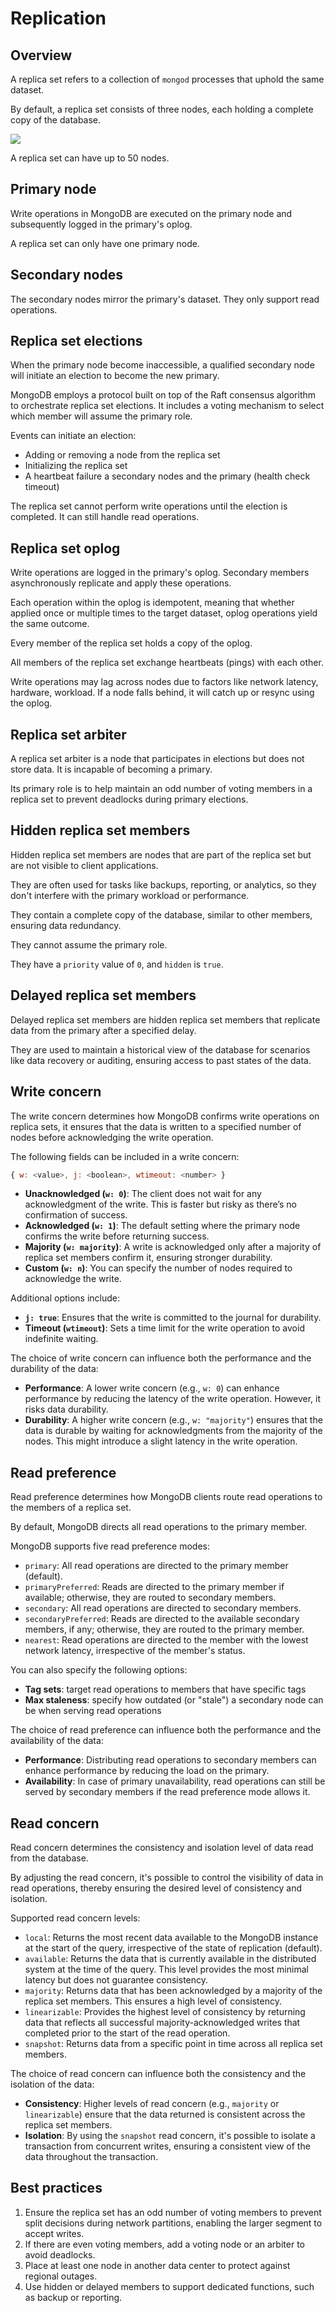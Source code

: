 # Replication

## Overview

A replica set refers to a collection of `mongod` processes that uphold the same dataset.

By default, a replica set consists of three nodes, each holding a complete copy of the database.

![](https://www.mongodb.com/docs/manual/images/replica-set-read-write-operations-primary.bakedsvg.svg)

A replica set can have up to 50 nodes.


## Primary node

Write operations in MongoDB are executed on the primary node and subsequently logged in the primary's oplog.

A replica set can only have one primary node.


## Secondary nodes

The secondary nodes mirror the primary's dataset. They only support read operations.


## Replica set elections

When the primary node become inaccessible, a qualified secondary node will initiate an election to become the new primary.

MongoDB employs a protocol built on top of the Raft consensus algorithm to orchestrate replica set elections. It includes a voting mechanism to select which member will assume the primary role.

Events can initiate an election:
- Adding or removing a node from the replica set
- Initializing the replica set
- A heartbeat failure a secondary nodes and the primary (health check timeout)

The replica set cannot perform write operations until the election is completed. It can still handle read operations.


## Replica set oplog

Write operations are logged in the primary's oplog. Secondary members asynchronously replicate and apply these operations.

Each operation within the oplog is idempotent, meaning that whether applied once or multiple times to the target dataset, oplog operations yield the same outcome.

Every member of the replica set holds a copy of the oplog.

All members of the replica set exchange heartbeats (pings) with each other.

Write operations may lag across nodes due to factors like network latency, hardware, workload. If a node falls behind, it will catch up or resync using the oplog.


## Replica set arbiter

A replica set arbiter is a node that participates in elections but does not store data. It is incapable of becoming a primary.

Its primary role is to help maintain an odd number of voting members in a replica set to prevent deadlocks during primary elections.


## Hidden replica set members

Hidden replica set members are nodes that are part of the replica set but are not visible to client applications.

They are often used for tasks like backups, reporting, or analytics, so they don't interfere with the primary workload or performance.

They contain a complete copy of the database, similar to other members, ensuring data redundancy.

They cannot assume the primary role.

They have a `priority` value of `0`, and `hidden` is `true`.


## Delayed replica set members

Delayed replica set members are hidden replica set members that replicate data from the primary after a specified delay.

They are used to maintain a historical view of the database for scenarios like data recovery or auditing, ensuring access to past states of the data.


## Write concern

The write concern determines how MongoDB confirms write operations on replica sets, it ensures that the data is written to a specified number of nodes before acknowledging the write operation.

The following fields can be included in a write concern:
```js
{ w: <value>, j: <boolean>, wtimeout: <number> }
```

- **Unacknowledged (`w: 0`)**: The client does not wait for any acknowledgment of the write. This is faster but risky as there’s no confirmation of success.  
- **Acknowledged (`w: 1`)**: The default setting where the primary node confirms the write before returning success.  
- **Majority (`w: majority`)**: A write is acknowledged only after a majority of replica set members confirm it, ensuring stronger durability.  
- **Custom (`w: n`)**: You can specify the number of nodes required to acknowledge the write.  

Additional options include:  
- **`j: true`**: Ensures that the write is committed to the journal for durability.  
- **Timeout (`wtimeout`)**: Sets a time limit for the write operation to avoid indefinite waiting.  

The choice of write concern can influence both the performance and the durability of the data:
- **Performance**: A lower write concern (e.g., `w: 0`) can enhance performance by reducing the latency of the write operation. However, it risks data durability.
- **Durability**: A higher write concern (e.g., `w: "majority"`) ensures that the data is durable by waiting for acknowledgments from the majority of the nodes. This might introduce a slight latency in the write operation.


## Read preference

Read preference determines how MongoDB clients route read operations to the members of a replica set.

By default, MongoDB directs all read operations to the primary member.

MongoDB supports five read preference modes:
- `primary`: All read operations are directed to the primary member (default).
- `primaryPreferred`: Reads are directed to the primary member if available; otherwise, they are routed to secondary members.
- `secondary`: All read operations are directed to secondary members.
- `secondaryPreferred`: Reads are directed to the available secondary members, if any; otherwise, they are routed to the primary member.
- `nearest`: Read operations are directed to the member with the lowest network latency, irrespective of the member's status.

You can also specify the following options:
- **Tag sets**: target read operations to members that have specific tags
- **Max staleness**: specify how outdated (or "stale") a secondary node can be when serving read operations

The choice of read preference can influence both the performance and the availability of the data:
- **Performance**: Distributing read operations to secondary members can enhance performance by reducing the load on the primary.
- **Availability**: In case of primary unavailability, read operations can still be served by secondary members if the read preference mode allows it.


## Read concern

Read concern determines the consistency and isolation level of data read from the database.

By adjusting the read concern, it's possible to control the visibility of data in read operations, thereby ensuring the desired level of consistency and isolation.

Supported read concern levels:
- `local`: Returns the most recent data available to the MongoDB instance at the start of the
query, irrespective of the state of replication (default).
- `available`: Returns the data that is currently available in the distributed system at the time
of the query. This level provides the most minimal latency but does not guarantee consistency.
- `majority`: Returns data that has been acknowledged by a majority of the replica set members.
This ensures a high level of consistency.
- `linearizable`: Provides the highest level of consistency by returning data that reflects all
successful majority-acknowledged writes that completed prior to the start of the read operation.
- `snapshot`: Returns data from a specific point in time across all replica set members.

The choice of read concern can influence both the consistency and the isolation of the data:
- **Consistency**: Higher levels of read concern (e.g., `majority` or `linearizable`) ensure
that the data returned is consistent across the replica set members.
- **Isolation**: By using the `snapshot` read concern, it's possible to isolate a transaction from
concurrent writes, ensuring a consistent view of the data throughout the transaction.


## Best practices

1. Ensure the replica set has an odd number of voting members to prevent split decisions during network partitions, enabling the larger segment to accept writes.
2. If there are even voting members, add a voting node or an arbiter to avoid deadlocks.
3. Place at least one node in another data center to protect against regional outages.
4. Use hidden or delayed members to support dedicated functions, such as backup or reporting.
